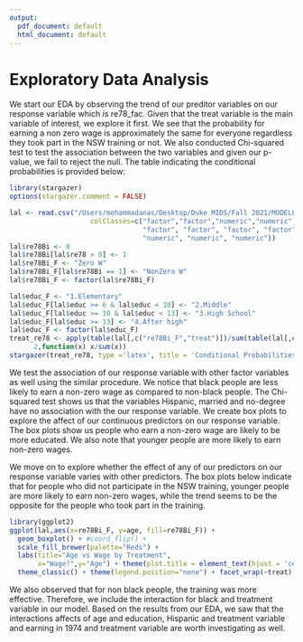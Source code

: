 ```yaml
---
output:
  pdf_document: default
  html_document: default
---
```


# Exploratory Data Analysis

We start our EDA by observing the trend of our preditor variables on our response variable which is re78_fac. Given that the treat variable is the main variable of interest, we explore it first. We see that the probability for earning a non zero wage is approximately the same for everyone regardless they took part in the NSW training or not. We also conducted Chi-squared test to test the association between the two variables and given our p-value, we fail to reject the null. The table indicating the conditional probabilities is provided below:

```r
library(stargazer)
options(stargazer.comment = FALSE)

lal <- read.csv("/Users/mohammadanas/Desktop/Duke MIDS/Fall 2021/MODELLING AND REPRESENTATION OF DATA/Team Project 1/git repo/team-project-1-effects-of-job-training-on-wages-go-blue/Data/lalondedata.txt",header=T,
                    colClasses=c("factor","factor","numeric","numeric",
                                 "factor", "factor", "factor", "factor", 
                                 "numeric", "numeric", "numeric"))
lal$re78Bi <- 0
lal$re78Bi[lal$re78 > 0] <- 1
lal$re78Bi_F <- "Zero W"
lal$re78Bi_F[lal$re78Bi == 1] <- "NonZero W"
lal$re78Bi_F <- factor(lal$re78Bi_F)

lal$educ_F <- "1.Elementary"
lal$educ_F[lal$educ >= 6 & lal$educ < 10] <- "2.Middle"
lal$educ_F[lal$educ >= 10 & lal$educ < 13] <- "3.High School"
lal$educ_F[lal$educ >= 13] <- "4.After high"
lal$educ_F <- factor(lal$educ_F)
treat_re78 <- apply(table(lal[,c("re78Bi_F","treat")])/sum(table(lal[,c("re78Bi_F","treat")])),
      2,function(x) x/sum(x)) 
stargazer(treat_re78, type ='latex', title = 'Conditional Probabilities', header = FALSE, digits = 2, no.space = TRUE)
```

We test the association of our response variable with other factor variables as well using the similar procedure. We notice that black people are less likely to earn a non-zero wage as compared to non-black people. The Chi-squared test shows us that the variables Hispanic, married and no-degree have no association with the our response variable. We create box plots to explore the affect of our continuous predictors on our response variable. The box plots show us people who earn a non-zero wage are likely to be more educated. We also note that younger people are more likely to earn non-zero wages. 

We move on to explore whether the effect of any of our predictors on our response variable varies with other predictors. The box plots below indicate that for people who did not participate in the NSW training, younger people are more likely to earn non-zero wages, while the trend seems to be the opposite for the people who took part in the training. 

```r
library(ggplot2)
ggplot(lal,aes(x=re78Bi_F, y=age, fill=re78Bi_F)) +
  geom_boxplot() + #coord_flip() +
  scale_fill_brewer(palette="Reds") +
  labs(title="Age vs Wage by Treatment",
       x="Wage?",y="Age") + theme(plot.title = element_text(hjust = 'center')) +
  theme_classic() + theme(legend.position="none") + facet_wrap(~treat)
```


We also observed that for non black people, the training was more effective. Therefore, we include the interaction for black and treatment variable in our model. Based on the results from our EDA, we saw that the interactions affects of age and education, Hispanic and treatment variable and earning in 1974 and treatment variable are worth investigating as well.


